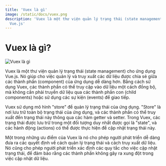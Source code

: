 ```yaml
---
title: 'Vuex là gì'
image: /static/docs/vuex.png
description: 'Vuex là một thư viện quản lý trạng thái (state management) cho ứng dụng
  Vue.js'
---
```


# Vuex là gì?

![Vuex là gì](/static/docs/vuex.png)

Vuex là một thư viện quản lý trạng thái (state management) cho ứng dụng Vue.js.
Nó giúp cho việc quản lý và truy xuất các dữ liệu được chia sẻ giữa các thành
phần (component) của ứng dụng dễ dàng hơn. Bằng cách sử dụng Vuex, các thành
phần có thể truy cập vào dữ liệu một cách đồng bộ, mà không cần phải truyền dữ
liệu qua các thành phần con (child components) hoặc sử dụng các sự kiện (events)
để giao tiếp.

Vuex sử dụng mô hình "store" để quản lý trạng thái của ứng dụng. "Store" là nơi
lưu trữ toàn bộ trạng thái của ứng dụng, và các thành phần có thể truy xuất đến
trạng thái này thông qua các hàm getter và setter. Trong Vuex, các trạng thái
được lưu trữ trong một đối tượng duy nhất được gọi là "state", và các hành động
(actions) có thể được thực hiện để cập nhật trạng thái này.

Một trong những ưu điểm của Vuex là nó cho phép người phát triển dễ dàng đưa ra
các quyết định về cách quản lý trạng thái và cách truy xuất dữ liệu. Nó cũng cho
phép người phát triển xác định các quy tắc cho việc cập nhật trạng thái, để đảm
bảo rằng các thành phần không gây ra xung đột trong việc cập nhật dữ liệu.
